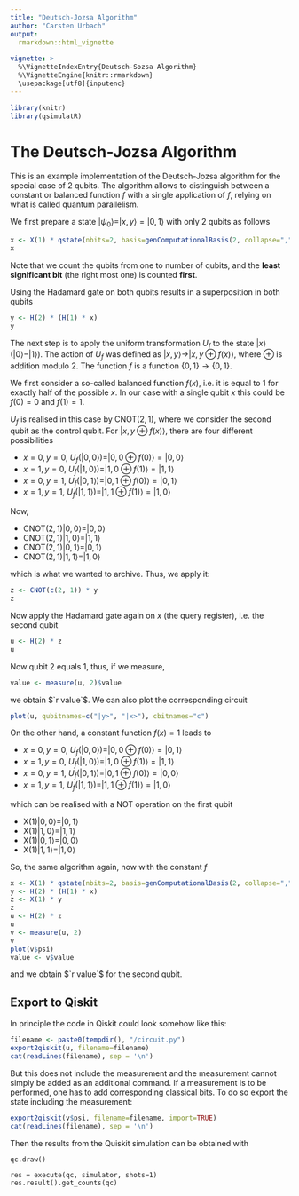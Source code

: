 ```yaml
---
title: "Deutsch-Jozsa Algorithm"
author: "Carsten Urbach"
output:
  rmarkdown::html_vignette
    
vignette: >
  %\VignetteIndexEntry{Deutsch-Sozsa Algorithm}
  %\VignetteEngine{knitr::rmarkdown}
  \usepackage[utf8]{inputenc}
---
```


```r
library(knitr)
library(qsimulatR)
```

# The Deutsch-Jozsa Algorithm

This is an example implementation of the Deutsch-Jozsa algorithm for
the special case of $2$ qubits. The algorithm allows to distinguish
between a constant or balanced function $f$ with a single application
of $f$, relying on what is called quantum parallelism.

We first prepare a state $|\psi_0\rangle = |x, y\rangle = |0, 1\rangle$ with only 2
qubits as follows

```r
x <- X(1) * qstate(nbits=2, basis=genComputationalBasis(2, collapse=","))
x
```

Note that we count the qubits from one to number of qubits, and the **least
significant bit** (the right most one) is counted **first**. 

Using the Hadamard gate on both qubits results in a superposition in both qubits

```r
y <- H(2) * (H(1) * x)
y
```

The next step is to apply the uniform transformation $U_f$ to the
state $|x\rangle(|0\rangle - |1\rangle)$. The action of $U_f$ was
defined as $|x,y\rangle \to |x, y\oplus f(x)\rangle$, where $\oplus$
is addition modulo $2$. The function $f$ is a function
$\{0,1\}\to\{0,1\}$. 

We first consider a so-called balanced function $f(x)$, i.e.\ it is equal to
$1$ for exactly half of the possible $x$. In our case with a single
qubit $x$ this could be $f(0)=0$ and $f(1) = 1$. 

$U_f$ is realised in this case by CNOT$(2,1)$, where we consider the
second qubit as the control qubit. For $|x, y\oplus f(x)\rangle$, there
are four different possibilities

* $x=0, y=0$, $U_f(|0,0\rangle) = |0, 0\oplus f(0)\rangle = |0, 0\rangle$
* $x=1, y=0$, $U_f(|1,0\rangle) = |1, 0\oplus f(1)\rangle = |1, 1\rangle$
* $x=0, y=1$, $U_f(|0,1\rangle) = |0, 1\oplus f(0)\rangle = |0, 1\rangle$
* $x=1, y=1$, $U_f(|1,1\rangle) = |1, 1\oplus f(1)\rangle = |1, 0\rangle$

Now, 

* CNOT$(2,1)|0,0\rangle = |0,0\rangle$
* CNOT$(2,1)|1,0\rangle = |1,1\rangle$
* CNOT$(2,1)|0,1\rangle = |0,1\rangle$
* CNOT$(2,1)|1,1\rangle = |1,0\rangle$

which is what we wanted to archive. Thus, we apply it:

```r
z <- CNOT(c(2, 1)) * y
z
```

Now apply the Hadamard gate again on $x$ (the query register),
i.e. the second qubit 

```r
u <- H(2) * z
u
```

Now qubit $2$ equals $1$, thus, if we measure, 

```r
value <- measure(u, 2)$value
```

we obtain $`r value`$. We can also plot the corresponding circuit

```r
plot(u, qubitnames=c("|y>", "|x>"), cbitnames="c")
```



On the other hand, a constant function
$f(x) = 1$ leads to

* $x=0, y=0$, $U_f(|0,0\rangle) = |0, 0\oplus f(0)\rangle = |0, 1\rangle$
* $x=1, y=0$, $U_f(|1,0\rangle) = |1, 0\oplus f(1)\rangle = |1, 1\rangle$
* $x=0, y=1$, $U_f(|0,1\rangle) = |0, 1\oplus f(0)\rangle = |0, 0\rangle$
* $x=1, y=1$, $U_f(|1,1\rangle) = |1, 1\oplus f(1)\rangle = |1, 0\rangle$

which can be realised with a NOT operation on the first qubit

* X$(1)|0,0\rangle = |0,1\rangle$
* X$(1)|1,0\rangle = |1,1\rangle$
* X$(1)|0,1\rangle = |0,0\rangle$
* X$(1)|1,1\rangle = |1,0\rangle$

So, the same algorithm again, now with the constant $f$

```r
x <- X(1) * qstate(nbits=2, basis=genComputationalBasis(2, collapse=","))
y <- H(2) * (H(1) * x)
z <- X(1) * y
z
u <- H(2) * z
u
v <- measure(u, 2)
v
plot(v$psi)
value <- v$value
```

and we obtain $`r value`$ for the second qubit.

## Export to Qiskit
In principle the code in Qiskit could look somehow like this:

```r
filename <- paste0(tempdir(), "/circuit.py")
export2qiskit(u, filename=filename)
cat(readLines(filename), sep = '\n')
```

But this does not include the measurement and the measurement cannot simply be 
added as an additional command. If a measurement is to be performed, one has to 
add corresponding classical bits. To do so export the state including the 
measurement:

```r
export2qiskit(v$psi, filename=filename, import=TRUE)
cat(readLines(filename), sep = '\n')
```

Then the results from the Quiskit simulation can be obtained with

```
qc.draw()

res = execute(qc, simulator, shots=1)
res.result().get_counts(qc)
```
